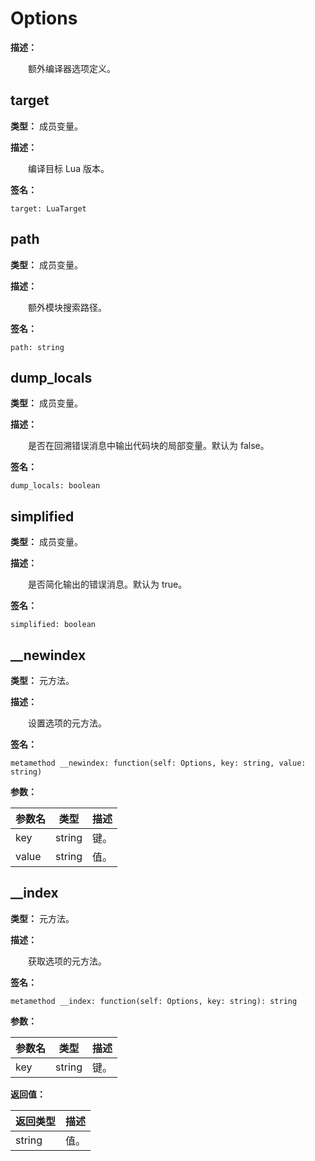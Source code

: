 
# Options

**描述：**

&emsp;&emsp;额外编译器选项定义。

## target

**类型：** 成员变量。

**描述：**

&emsp;&emsp;编译目标 Lua 版本。

**签名：**
```tl
target: LuaTarget
```

## path

**类型：** 成员变量。

**描述：**

&emsp;&emsp;额外模块搜索路径。

**签名：**
```tl
path: string
```

## dump_locals

**类型：** 成员变量。

**描述：**

&emsp;&emsp;是否在回溯错误消息中输出代码块的局部变量。默认为 false。

**签名：**
```tl
dump_locals: boolean
```

## simplified

**类型：** 成员变量。

**描述：**

&emsp;&emsp;是否简化输出的错误消息。默认为 true。

**签名：**
```tl
simplified: boolean
```

## __newindex

**类型：** 元方法。

**描述：**

&emsp;&emsp;设置选项的元方法。

**签名：**
```tl
metamethod __newindex: function(self: Options, key: string, value: string)
```

**参数：**

| 参数名 | 类型 | 描述 |
| --- | --- | --- |
| key | string | 键。 |
| value | string | 值。 |

## __index

**类型：** 元方法。

**描述：**

&emsp;&emsp;获取选项的元方法。

**签名：**
```tl
metamethod __index: function(self: Options, key: string): string
```

**参数：**

| 参数名 | 类型 | 描述 |
| --- | --- | --- |
| key | string | 键。 |

**返回值：**

| 返回类型 | 描述 |
| --- | --- |
| string | 值。 |